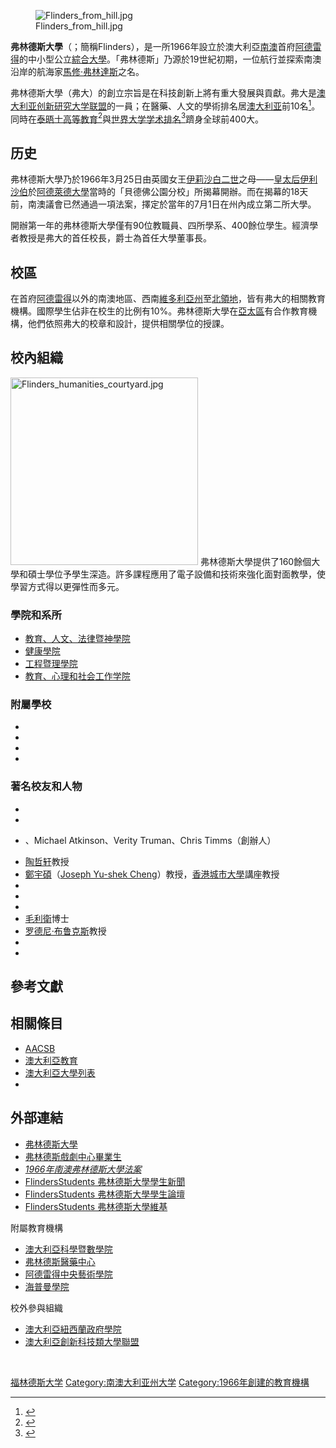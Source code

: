{{更新|time=2013-12-14T10:20:10+00:00}}
{{NoteTA
|G1=PoliticiansUK
|G2=People
|G3=Country
}}
{{Infobox University
| Name = 弗林德斯大學|
| EnglishName = The Flinders University|
| SealImage = 
| SealInfo = |
| Motto = Inspiring Achievement<br>（振奮人心的成績）|
| Established = 1966年|
| Type = 公立大學|
| President = |
| Location = [[澳大利亚|澳大利亚]]，[[南澳大利亞州|南澳]]，[[阿德萊德|阿德雷得]]|
| Campus = 市區|
| AreaTotal = |
| Department = 4學院|
| Faculty = 631|
| Professor = |
| Associate Professor = |
| Assistant Professor = |
| Lecturer = |
| Student = 15,110|（2008）\exp{}
| Undergraduate = |
| Postgraduate = |
| Website = http://www.flinders.edu.au/|
| Celebration = |
}} 
[[Image:Flinders_from_hill.jpg|right]]

'''弗林德斯大學'''（{{lang-en|'''Flinders University'''}}；簡稱Flinders），是一所1966年設立於澳大利亞[[南澳大利亞州|南澳]]首府[[阿德萊德|阿德雷得]]的中小型公立[[綜合大學|綜合大學]]。「弗林德斯」乃源於19世紀初期，一位航行並探索南澳沿岸的航海家[[馬修·福林達斯|馬修·弗林達斯]]之名。

弗林德斯大學（弗大）的創立宗旨是在科技創新上將有重大發展與貢獻。弗大是[[澳大利亚创新研究大学联盟|澳大利亚创新研究大学联盟]]的一員；在醫藥、人文的學術排名居[[澳大利亚|澳大利亚]]前10名<ref>{{cite web|url=http://www.melbourneinstitute.com/publications/reports/dr_aus_uni/Paper_Rating.pdf |format=PDF |author=Ross Williams |coauthors=Nina Van Dyke |title=Rating Major Disciplines in Australian Universities: Perceptions and Reality |publisher=Melbourne Institute, University of Melbourne |accessdate=2008-09-12 |date=November 2006 |deadurl=yes |archiveurl=https://web.archive.org/web/20080627122556/http://www.melbourneinstitute.com/publications/reports/dr_aus_uni/Paper_Rating.pdf |archivedate=2008-06-27 }}</ref>。同時在[[泰晤士高等教育|泰晤士高等教育]]<ref>{{cite web |url=http://www.topuniversities.com/worlduniversityrankings/results/ |title=THE – QS World University Rankings |quote=Rank 273 |date=2008 |publisher=Quacquarelli Symonds |accessdate=2009-02-25 |archive-date=2009-02-21 |archive-url=https://web.archive.org/web/20090221070523/http://www.topuniversities.com/worlduniversityrankings/results }}</ref>與[[世界大学学术排名|世界大学学术排名]]<ref>{{cite web |url=http://www.arwu.org/rank2008/ARWU2008_TopAsia(EN).htm |title=Top 100 Asia Pacific Universities |work=Academic Ranking of World Universities |year=2008 |publisher=Institute of Higher Education, Shanghai Jiao Tong University |accessdate=2008-09-12 |archive-date=2008-08-22 |archive-url=https://web.archive.org/web/20080822020153/http://www.arwu.org/rank2008/ARWU2008_TopAsia(EN).htm }}</ref>躋身全球前400大。

==历史==
弗林德斯大學乃於1966年3月25日由英國女王[[伊莉沙白二世|伊莉沙白二世]]之母——[[伊莉莎白王太后|皇太后伊利沙伯]]於[[阿德萊德大學|阿德萊德大學]]當時的「貝德佛公園分校」所揭幕開辦。而在揭幕的18天前，南澳議會已然通過一項法案，擇定於當年的7月1日在州內成立第二所大學。

開辦第一年的弗林德斯大學僅有90位教職員、四所學系、400餘位學生。經濟學者{{tsl|en|Peter Karmel|彼得·卡梅爾}}教授是弗大的首任校長，{{tsl|en|Mark Mitchell|馬克·米切爾}}爵士為首任大學董事長。

<!--A significant early initiative was the decision to build the Flinders Medical Centre on land adjacent to the campus and to base the university's Medical School within this new public hospital - the first such integration in Australia. FMC opened in 1976. In 1990, the biggest building project on campus since the mid-1970s saw work commence on three new buildings - Law and Commerce; Engineering; and Information Science and Technology. In 1991, as part of a restructuring of higher education in South Australia, Flinders merged with the adjacent Sturt Campus of the former South Australian College of Advanced Education. In 1992 the present four-faculty structure was adopted.-->

==校區==
在首府[[阿德萊德|阿德雷得]]以外的南澳地區、西南[[維多利亞州|維多利亞州]]至[[北領地|北領地]]，皆有弗大的相關教育機構。國際學生佔非在校生的比例有10%。弗林德斯大學在[[亞太區|亞太區]]有合作教育機構，他們依照弗大的校章和設計，提供相關學位的授課。

==校內組織==
[[Image:Flinders_humanities_courtyard.jpg|300px]]
弗林德斯大學提供了160餘個大學和碩士學位予學生深造。許多課程應用了電子設備和技術來強化面對面教學，使學習方式得以更彈性而多元。

===學院和系所===
*[http://ehlt.flinders.edu.au/ehlt/ 教育、人文、法律暨神學院] {{Wayback|url=http://ehlt.flinders.edu.au/ehlt/ |date=20090208111907 }}
*[https://web.archive.org/web/20090929093946/http://www.flinders.edu.au/healthsc/ 健康學院]
*[https://web.archive.org/web/20081218221423/http://www.scieng.flinders.edu.au/ 工程暨理學院]
*[https://www.flinders.edu.au/college-education-psychology-social-work 教育、心理和社会工作学院] {{Wayback|url=https://www.flinders.edu.au/college-education-psychology-social-work |date=20220316085133 }}

===附屬學校===
*{{tsl|en|Australian Science and Mathematics School|澳大利亞科學暨數學院}}
*{{tsl|en|Flinders Medical Centre|弗林德斯醫藥中心}}
*{{tsl|en|Adelaide College of Divinity|阿德萊德神學院}}
*{{tsl|en|Helpmann Academy|海普曼學院}}

===著名校友和人物===
*{{tsl|en|Noni Hazlehurst|諾妮·哈茲赫爾赫斯}}
*{{tsl|en|Brendan Nelson|布倫丹·尼爾森}}
*{{tsl|en|John Schumann|約翰·舒曼}}、Michael Atkinson、Verity Truman、Chris Timms（{{tsl|en|Redgum|Redgum}}創辦人）
*[[陶哲轩|陶哲轩]]教授
*[[鄭宇碩|鄭宇碩]]（[[Joseph_Yu-shek_Cheng|Joseph Yu-shek Cheng]]）教授，[[香港城市大學|香港城市大學]]講座教授
*{{tsl|en|Kate Ellis|凱特·埃利斯}}
*{{tsl|en|Greig Pickhaver|格雷格·皮克哈弗}}
*{{tsl|en|Scott Hicks|斯科特·希克斯}}
*[[毛利衛|毛利衛]]博士
*[[罗德尼·布鲁克斯|罗德尼·布鲁克斯]]教授
*{{tsl|en|Caleb Lewis|卡勒布·劉易斯}}
*{{tsl|en|Amanda Rishworth|阿曼達·里斯沃思}}

==參考文獻==
{{reflist}}

== 相關條目 ==
*[[AACSB|AACSB]]
*[[澳大利亞教育|澳大利亞教育]]
*[[澳大利亞大學列表|澳大利亞大學列表]]
*{{tsl|en|Australian MBA Star Ratings|澳大利亞工商管理碩士課程等級}}

==外部連結==
{{Commonscat|Flinders University|福林德斯大學}}
*[http://www.flinders.edu.au 弗林德斯大學] {{Wayback|url=http://www.flinders.edu.au/ |date=20200926201425 }}
*[https://web.archive.org/web/20081120123617/http://www.flindersdramacentregraduates.com.au/ 弗林德斯戲劇中心畢業生]
*[https://web.archive.org/web/20050408202620/http://www.parliament.sa.gov.au/Catalog/legislation/Acts/t/1966.23.htm ''1966年南澳弗林德斯大學法案'']
*[https://web.archive.org/web/20090106132651/http://flindersstudents.com/ FlindersStudents 弗林德斯大學學生新聞]
*[https://web.archive.org/web/20090107002026/http://flindersstudents.com/news/component/option,com_smf/Itemid,27/ FlindersStudents 弗林德斯大學學生論壇]
*[https://web.archive.org/web/20080819173848/http://www.wiki.flindersstudents.com/ FlindersStudents 弗林德斯大學維基]

;附屬教育機構
*[http://www.asms.sa.edu.au/ 澳大利亞科學暨數學院] {{Wayback|url=http://www.asms.sa.edu.au/ |date=20210428005651 }}
*[https://web.archive.org/web/20060128082007/http://www.flinders.sa.gov.au/ 弗林德斯醫藥中心]
*[http://www.acsa.sa.edu.au/ 阿德雷得中央藝術學院] {{Wayback|url=http://www.acsa.sa.edu.au/ |date=20130828125108 }}
*[https://web.archive.org/web/20060620030545/http://www.helpmann.sa.edu.au/ 海普曼學院]

;校外參與組織
*[http://www.anzsog.edu.au/ 澳大利亞紐西蘭政府學院] {{Wayback|url=http://www.anzsog.edu.au/ |date=20210406030332 }}
*[https://web.archive.org/web/20050608081453/http://www.irua.edu.au/ 澳大利亞創新科技類大學聯盟]

<br>
<div class="Boxmerge">
{{Australian universities}}
{{IRU Australia}}
</div>

[[Category:福林德斯大学|]]
[[Category:南澳大利亚州大学|Category:南澳大利亚州大学]]
[[Category:1966年創建的教育機構|Category:1966年創建的教育機構]]